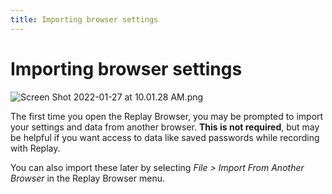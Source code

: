 ```yaml
---
title: Importing browser settings
---
```

# Importing browser settings

![Screen Shot 2022-01-27 at 10.01.28 AM.png](/images/Screen_Shot_2022-01-27_at_10.01.28_AM_xplmi.png)

The first time you open the Replay Browser, you may be prompted to import your settings and data from another browser. **This is not required**, but may be helpful if you want access to data like saved passwords while recording with Replay.

You can also import these later by selecting *File > Import From Another Browser* in the Replay Browser menu.